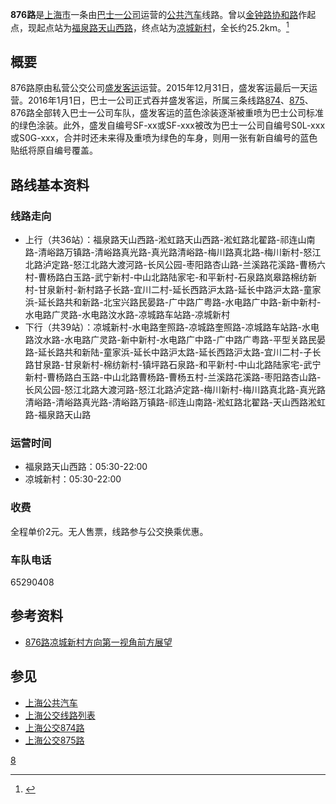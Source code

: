 {{Fanpov|time=2020-12-19T03:38:21+00:00}}
{{Infobox Bus Route
| image= [[file:876S0L0015.jpg|300px]]
| number= 876路
| operator= [[巴士一公司|巴士一公司]]
| former_operator = [[盛发客运|盛发客运]]
| time= 
| start= 福泉路天山西路
| via= [[福泉路|福泉路]]、[[天山西路|天山西路]]、[[淞虹路|淞虹路]]、[[祁连山南路|祁连山南路]]、[[清峪路|清峪路]]、[[真光路|真光路]]、[[梅川路|梅川路]]、[[大渡河路|大渡河路]]、[[金山江路|金山江路]]、[[枣阳路|枣阳路]]、[[中山北路_(上海)|中山北路]]、[[水电路|水电路]]
| end= [[凉城新村|凉城新村]]
| level= 05:30-22:30（双向）
| frequency= 5-6分钟（高峰）<br />8-10分钟（低谷）
| vehicle= SLK6109US55（L0A）<br/>SWB6107HG4（S0L）<br/>SXC6105GBEV（W0E）
| Fare=RMB¥2
| bgcolor= green
| fontcolor= white
}}
'''876路'''是[[上海市|上海市]]一条由[[巴士一公司|巴士一公司]]运营的[[公共汽车|公共汽车]]线路。曾以[[金钟路|金钟路]][[协和路|协和路]]作起点，现起点站为[[福泉路|福泉路]][[天山西路|天山西路]]，终点站为[[凉城新村|凉城新村]]，全长约25.2km。<ref>{{Cite web|title=公交线路信息-876路|url=http://zh.84000.com.cn:1917/bimp-base/map/lineMap.jsp?lineName=876|date=2018-04-19|publisher=[[上海巴士公交（集团）有限公司|上海巴士公交（集团）有限公司]]|accessdate=2019-06-25|archive-date=2019-09-10|archive-url=https://web.archive.org/web/20190910222727/http://zh.84000.com.cn:1917/bimp-base/map/lineMap.jsp?lineName=876|dead-url=no}}</ref>

== 概要 ==
876路原由私营公交公司[[盛发客运|盛发客运]]运营。2015年12月31日，盛发客运最后一天运营。2016年1月1日，巴士一公司正式吞并盛发客运，所属三条线路[[上海公交874路|874]]、[[上海公交875路|875]]、876路全部转入巴士一公司车队，盛发客运的蓝色涂装逐渐被重喷为巴士公司标准的绿色涂装。此外，盛发自编号SF-xx或SF-xxx被改为巴士一公司自编号S0L-xxx或S0G-xxx，合并时还未来得及重喷为绿色的车身，则用一张有新自编号的蓝色贴纸将原自编号覆盖。

== 路线基本资料 ==

=== 线路走向 ===
*上行（共36站）：福泉路天山西路-淞虹路天山西路-淞虹路北翟路-祁连山南路-清峪路万镇路-清峪路真光路-真光路清峪路-梅川路真北路-梅川新村-怒江北路泸定路-怒江北路大渡河路-长风公园-枣阳路杏山路-兰溪路花溪路-曹杨六村-曹杨路白玉路-武宁新村-中山北路陆家宅-和平新村-石泉路岚皋路棉纺新村-甘泉新村-新村路子长路-宜川二村-延长西路沪太路-延长中路沪太路-童家浜-延长路共和新路-北宝兴路民晏路-广中路广粤路-水电路广中路-新中新村-水电路广灵路-水电路汶水路-凉城路车站路-凉城新村
*下行（共39站）：凉城新村-水电路奎照路-凉城路奎照路-凉城路车站路-水电路汶水路-水电路广灵路-新中新村-水电路广中路-广中路广粤路-平型关路民晏路-延长路共和新陆-童家浜-延长中路沪太路-延长西路沪太路-宜川二村-子长路甘泉路-甘泉新村-棉纺新村-镇坪路石泉路-和平新村-中山北路陆家宅-武宁新村-曹杨路白玉路-中山北路曹杨路-曹杨五村-兰溪路花溪路-枣阳路杏山路-长风公园-怒江北路大渡河路-怒江北路泸定路-梅川新村-梅川路真北路-真光路清峪路-清峪路真光路-清峪路万镇路-祁连山南路-淞虹路北翟路-天山西路淞虹路-福泉路天山路

=== 运营时间 ===
* 福泉路天山西路：05:30-22:00
* 凉城新村：05:30-22:00

=== 收费 ===
全程单价2元。无人售票，线路参与公交换乘优惠。

=== 车队电话 ===
65290408

== 参考资料 ==
<references />
* [https://www.bilibili.com/video/av13611266 876路凉城新村方向第一视角前方展望]{{Wayback|url=https://www.bilibili.com/video/av13611266 |date=20191205014853 }}

== 参见 ==
* [[上海公共汽车|上海公共汽车]]
* [[上海公交线路列表|上海公交线路列表]]
* [[上海公交874路|上海公交874路]]
* [[上海公交875路|上海公交875路]]

{{reflist}}
[[Category:上海公交路线|8]]